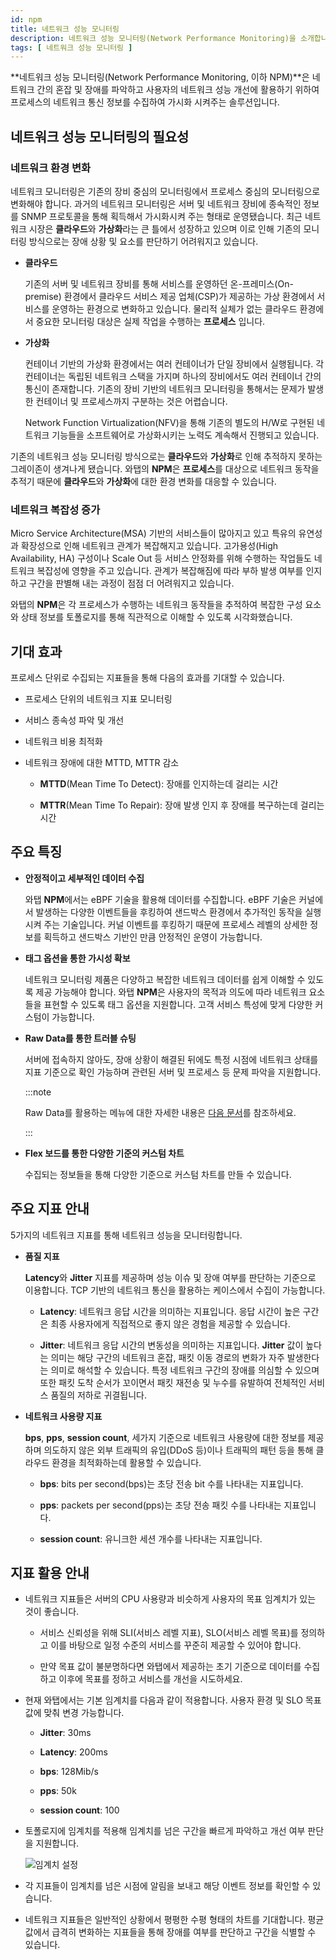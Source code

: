 ```yaml
---
id: npm
title: 네트워크 성능 모니터링
description: 네트워크 성능 모니터링(Network Performance Monitoring)을 소개합니다.
tags: [ 네트워크 성능 모니터링 ]
---
```


**네트워크 성능 모니터링(Network Performance Monitoring, 이하 NPM)**은 네트워크 간의 혼잡 및 장애를 파악하고 사용자의 네트워크 성능 개선에 활용하기 위하여 프로세스의 네트워크 통신 정보를 수집하여 가시화 시켜주는 솔루션입니다.


## 네트워크 성능 모니터링의 필요성

### 네트워크 환경 변화

네트워크 모니터링은 기존의 장비 중심의 모니터링에서 프로세스 중심의 모니터링으로 변화해야 합니다. 과거의 네트워크 모니터링은 서버 및 네트워크 장비에 종속적인 정보를 SNMP 프로토콜을 통해 획득해서 가시화시켜 주는 형태로 운영됐습니다. 최근 네트워크 시장은 **클라우드**와 **가상화**라는 큰 틀에서 성장하고 있으며 이로 인해 기존의 모니터링 방식으로는 장애 상황 및 요소를 판단하기 어려워지고 있습니다.

* **클라우드**

  기존의 서버 및 네트워크 장비를 통해 서비스를 운영하던 온-프레미스(On-premise) 환경에서 클라우드 서비스 제공 업체(CSP)가 제공하는 가상 환경에서 서비스를 운영하는 환경으로 변화하고 있습니다. 물리적 실체가 없는 클라우드 환경에서 중요한 모니터링 대상은 실제 작업을 수행하는 **프로세스** 입니다.

* **가상화**

  컨테이너 기반의 가상화 환경에서는 여러 컨테이너가 단일 장비에서 실행됩니다. 각 컨테이너는 독립된 네트워크 스택을 가지며 하나의 장비에서도 여러 컨테이너 간의 통신이 존재합니다. 기존의 장비 기반의 네트워크 모니터링을 통해서는 문제가 발생한 컨테이너 및 프로세스까지 구분하는 것은 어렵습니다.

  Network Function Virtualization(NFV)을 통해 기존의 별도의 H/W로 구현된 네트워크 기능들을 소프트웨어로 가상화시키는 노력도 계속해서 진행되고 있습니다.

기존의 네트워크 성능 모니터링 방식으로는 **클라우드**와 **가상화**로 인해 추적하지 못하는 그레이존이 생겨나게 됐습니다. 와탭의 **NPM**은 **프로세스**를 대상으로 네트워크 동작을 추적기 때문에 **클라우드**와 **가상화**에 대한 환경 변화를 대응할 수 있습니다.


### 네트워크 복잡성 증가

Micro Service Architecture(MSA) 기반의 서비스들이 많아지고 있고 특유의 유연성과 확장성으로 인해 네트워크 관계가 복잡해지고 있습니다. 고가용성(High Availability, HA) 구성이나 Scale Out 등 서비스 안정화를 위해 수행하는 작업들도 네트워크 복잡성에 영향을 주고 있습니다. 관계가 복잡해짐에 따라 부하 발생 여부를 인지하고 구간을 판별해 내는 과정이 점점 더 어려워지고 있습니다.

와탭의 **NPM**은 각 프로세스가 수행하는 네트워크 동작들을 추적하여 복잡한 구성 요소와 상태 정보를 토폴로지를 통해 직관적으로 이해할 수 있도록 시각화했습니다.


## 기대 효과

프로세스 단위로 수집되는 지표들을 통해 다음의 효과를 기대할 수 있습니다.

* 프로세스 단위의 네트워크 지표 모니터링

* 서비스 종속성 파악 및 개선

* 네트워크 비용 최적화

* 네트워크 장애에 대한 MTTD, MTTR 감소
  
  - **MTTD**(Mean Time To Detect): 장애를 인지하는데 걸리는 시간
  
  - **MTTR**(Mean Time To Repair): 장애 발생 인지 후 장애를 복구하는데 걸리는 시간


## 주요 특징

* **안정적이고 세부적인 데이터 수집**

  와탭 **NPM**에서는 eBPF 기술을 활용해 데이터를 수집합니다. eBPF 기술은 커널에서 발생하는 다양한 이벤트들을 후킹하여 샌드박스 환경에서 추가적인 동작을 실행시켜 주는 기술입니다. 커널 이벤트를 후킹하기 때문에 프로세스 레벨의 상세한 정보를 획득하고 샌드박스 기반인 만큼 안정적인 운영이 가능합니다.

* **태그 옵션을 통한 가시성 확보**

  네트워크 모니터링 제품은 다양하고 복잡한 네트워크 데이터를 쉽게 이해할 수 있도록 제공 가능해야 합니다. 와탭 **NPM**은 사용자의 목적과 의도에 따라 네트워크 요소들을 표현할 수 있도록 태그 옵션을 지원합니다. 고객 서비스 특성에 맞게 다양한 커스텀이 가능합니다.

* **Raw Data를 통한 트러블 슈팅**
  
  서버에 접속하지 않아도, 장애 상황이 해결된 뒤에도 특정 시점에 네트워크 상태를 지표 기준으로 확인 가능하며 관련된 서버 및 프로세스 등 문제 파악을 지원합니다.
  
  :::note
  
  Raw Data를 활용하는 메뉴에 대한 자세한 내용은 [다음 문서](npm/analysis-tcp-udp-sessions)를 참조하세요.
  
  :::

* **Flex 보드를 통한 다양한 기준의 커스텀 차트**

  수집되는 정보들을 통해 다양한 기준으로 커스텀 차트를 만들 수 있습니다.


## 주요 지표 안내

5가지의 네트워크 지표를 통해 네트워크 성능을 모니터링합니다.

* **품질 지표**

  **Latency**와 **Jitter** 지표를 제공하며 성능 이슈 및 장애 여부를 판단하는 기준으로 이용합니다. TCP 기반의 네트워크 통신을 활용하는 케이스에서 수집이 가능합니다.

  - **Latency**: 네트워크 응답 시간을 의미하는 지표입니다. 응답 시간이 높은 구간은 최종 사용자에게 직접적으로 좋지 않은 경험을 제공할 수 있습니다.

  - **Jitter**: 네트워크 응답 시간의 변동성을 의미하는 지표입니다. **Jitter** 값이 높다는 의미는 해당 구간의 네트워크 혼잡, 패킷 이동 경로의 변화가 자주 발생한다는 의미로 해석할 수 있습니다. 특정 네트워크 구간의 장애를 의심할 수 있으며 또한 패킷 도착 순서가 꼬이면서 패킷 재전송 및 누수를 유발하여 전체적인 서비스 품질의 저하로 귀결됩니다.

* **네트워크 사용량 지표**

  **bps**, **pps**, **session count**, 세가지 기준으로 네트워크 사용량에 대한 정보를 제공하며 의도하지 않은 외부 트래픽의 유입(DDoS 등)이나 트래픽의 패턴 등을 통해 클라우드 환경을 최적화하는데 활용할 수 있습니다.
  
  - **bps**: bits per second(bps)는 초당 전송 bit 수를 나타내는 지표입니다.
  
  - **pps**: packets per second(pps)는 초당 전송 패킷 수를 나타내는 지표입니다.
  
  - **session count**: 유니크한 세션 개수를 나타내는 지표입니다.

## 지표 활용 안내

* 네트워크 지표들은 서버의 CPU 사용량과 비슷하게 사용자의 목표 임계치가 있는 것이 좋습니다.

  - 서비스 신뢰성을 위해 SLI(서비스 레벨 지표), SLO(서비스 레벨 목표)를 정의하고 이를 바탕으로 일정 수준의 서비스를 꾸준히 제공할 수 있어야 합니다.

  - 만약 목표 값이 불분명하다면 와탭에서 제공하는 초기 기준으로 데이터를 수집하고 이후에 목표를 정하고 서비스를 개선을 시도하세요.

* 현재 와탭에서는 기본 임계치를 다음과 같이 적용합니다. 사용자 환경 및 SLO 목표 값에 맞춰 변경 가능합니다.
  
  - **Jitter**: 30ms
  
  - **Latency**: 200ms
  
  - **bps**: 128Mib/s
  
  - **pps**: 50k
  
  - **session count**: 100

* 토폴로지에 임계치를 적용해 임계치를 넘은 구간을 빠르게 파악하고 개선 여부 판단을 지원합니다.

  ![임계치 설정](/img/npm-threshold-sample.png)

* 각 지표들이 임계치를 넘은 시점에 알림을 보내고 해당 이벤트 정보를 확인할 수 있습니다.

* 네트워크 지표들은 일반적인 상황에서 평평한 수평 형태의 차트를 기대합니다. 평균 값에서 급격히 변화하는 지표들을 통해 장애를 여부를 판단하고 구간을 식별할 수 있습니다.
